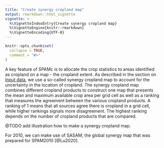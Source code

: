 ```yaml
---
title: "Create synergy cropland map"
output: rmarkdown::html_vignette
vignette: >
  %\VignetteIndexEntry{Create synergy cropland map}
  %\VignetteEngine{knitr::rmarkdown}
  %\VignetteEncoding{UTF-8}
---
```


```r
knitr::opts_chunk$set(
  collapse = TRUE,
  comment = "#>"
)
```

A key feature of SPAMc is to allocate the crop statistics to areas identified as cropland on a map - the cropland extent. As described in the section on [Input data](data.html), we use a so-called synergy cropland map to account for the uncertainty in the location of cropland. The synergy cropland map combines different cropland products to construct one map that presents the mean and maximum available crop area per grid cell as well as a ranking that measures the agreement between the various cropland products. A ranking of 1 means that all sources agree there is cropland in a grid cell, while higher rankings signals more disagreement. The highest ranking depends on the number of cropland products that are compared. 

@TODO add illustration how to make a synergy cropland map.


For 2010, we can make use of SASAM, the global synergy map that was prepared for SPAM2010 [@Lu2020].  

